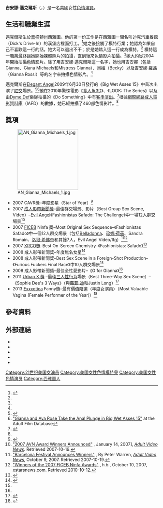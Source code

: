 {{Infobox person
| name                      = 吉安娜·邁克爾斯
| native_name               = Gianna Michaels
| native_name_lang          = en
| image                     = Gianna Michaels AEE 2013 2.jpg
| image_size                = 
| caption                   = 2013年1月17日，吉安娜·邁克爾斯在[[成人影帶新聞成人娛樂博覽會|AVN成人娛樂博覽會]]上
| birth_date                = {{Birth date and age|mf=yes|1983|6|6}}
| birth_place               = [[美國|美國]][[華盛頓州|華盛頓州]][[西雅圖|西雅圖]]
| baptised                  = 
| death_date                = 
| death_place               = 
| height                    = {{height|ft=5|in=11}}<ref name=rog>{{cite web|url=http://www.rogreviews.com/interviews/gianna_michaels_08.asp|title=Gianna Michaels Interview 2008|accessdate=2008-04-19|date=January 2008|author=[[Roger_T._Pipe|Roger T. Pipe]]|publisher=RogReviews|archive-date=2010-12-29|archive-url=https://web.archive.org/web/20101229081920/http://www.rogreviews.com/interviews/gianna_michaels_08.asp|dead-url=no}}</ref>
| weight                    = {{convert|145|lb|kg|abbr=on}}<ref name="iafd"/>
| measurements              = 34DD-27-38<ref name="iafd"/>
| eye_color                 = 藍色<ref name="afdb"/>
| hair_color                = 棕色<ref name="afdb"/>
| years_active              = 2004年－2013年<ref name="iafd"/>
| ethnicity                 = 
| nationality               = 美國<ref name="iafd"/>
| education                 = 
| alma_mater                = 
| occupation                = [[色情演員|色情演員]]
| employer                  = 
| known_for                 = 
| notable_works             = 
| party                     = 
| religion                  = 
| spouse                    = 
| children                  = 
| parents                   = 
| relatives                 = 
}}
<!--
{{pp-semi|small=yes}}
{{Infobox adult biography
| name            = 吉安娜·邁克爾斯
| gender          = female
| image           = Gianna Michaels AEE 2013 2.jpg
| caption         = 2013年1月17日，吉安娜·邁克爾斯在[[成人影帶新聞成人娛樂博覽會|AVN承認娛樂博覽會]]上 Gianna Michaels at the [[AVN_Adult_Entertainment_Expo|AVN Adult Entertainment Expo]] on January 17, 2013
| birth_name      = 
| birth_date      = {{Birth date and age|mf=yes|1983|6|6}}
| birth_place     = 美國華盛頓州西雅圖[[Seattle|Seattle]], [[Washington_(U.S._state)|Washington]], U.S.
| death_date      = 
| death_place     = 
| spouse          = 
| height          = {{height|ft=5|in=11}}<ref name=rog>{{cite web|url=http://www.rogreviews.com/interviews/gianna_michaels_08.asp|title=Gianna Michaels Interview 2008|accessdate=2008-04-19|date=January 2008|author=[[Roger_T._Pipe|Roger T. Pipe]]|publisher=RogReviews}}</ref>
| weight          = {{convert|145|lb|kg|abbr=on}}<ref name="iafd"/>
| eye_color       = Blue藍<ref name="afdb"/>
| hair_color      = Brown棕<ref name="afdb"/>
| ethnicity       = 
| alias           = Becky<br>Gianna Rossi
| number_of_films = 460 (per [[IAFD|IAFD]], includes compilations)<ref name="iafd"/>
| website        = 
| spelling        = US--><!-- US for color, UK for colour
}}
-->
'''吉安娜·邁克爾斯'''（{{lang-en|Gianna Michaels}}，{{bd|1983年|6月6日||}}）是一名美國女性[[色情演員|色情演員]]。

== 生活和職業生涯 ==
邁克爾斯生於[[華盛頓州|華盛頓州]][[西雅圖|西雅圖]]。他的第一份工作是在西雅圖一間名叫迪克汽車餐館（Dick's Drive-In）的漢堡店裡面打工。<ref name="interview">{{cite web|url=http://www.xrentdvd.com/Porn_Star_Interviews/Gianna.html|title=Inside Gianna|work=Inside the Porn Stars Studio|date=2007-01-10|accessdate=2014-07-05|archive-date=2015-06-23|archive-url=https://web.archive.org/web/20150623195839/http://www.xrentdvd.com/Porn_Star_Interviews/Gianna.html|dead-url=yes}}</ref>她之後接觸了模特行業；她認為如果自己不喜歡這一行的話，她大可以退出不干；於是她踏入這一行成為模特。<ref name="interview"/> 模特這一職業最終讓她開始裸體照片的拍攝，直到後來色情影片拍攝。<ref name="interview"/>她大約從2004年開始拍攝色情影片。除了用吉安娜·邁克爾斯這一名字，她也用吉安娜（包括Gianna、Giana Michaels和Mistress Gianna）、貝姬（Becky）以及吉安娜·羅茜（Gianna Rossi）等的名字來拍攝色情影片。<ref name="iafd"/>

邁克爾斯在[[Elegant_Angel|Elegant Angel]]2009年6月30日發行的《Big Wet Asses 15》中首次出演了[[肛交|肛交]]場景。<ref name="iafd">{{Iafd name| id=Gianna05 | gender=female | name=Gianna Michaels}}</ref><ref name="afdb-rear">[http://www.adultfilmdatabase.com/article/gianna-and-ava-rose-take-the-anal-plunge-in-big-wet-asses-15-312.cfm "Gianna and Ava Rose Take the Anal Plunge in Big Wet Asses 15"] {{Wayback|url=http://www.adultfilmdatabase.com/article/gianna-and-ava-rose-take-the-anal-plunge-in-big-wet-asses-15-312.cfm |date=20121015151335 }} at the Adult Film Database</ref>他在2010年驚悚電影《[[食人魚3D|食人魚3D]]》、《LOOK: The Series》以及由[[Dyme_Def|Dyme Def]]樂隊拍攝的《Do Something》中有[[友情客串|客串演出]]。<ref>{{cite web |url=http://www.bloody-disgusting.com/news/18200 |title='Piranha 3D' Test Screened, Bloodiest Movie Ever? |publisher=Bloody-disgusting.com |date= |accessdate=2010-08-18 |archive-date=2010-05-07 |archive-url=https://web.archive.org/web/20100507023427/http://www.bloody-disgusting.com/news/18200 |dead-url=no }}</ref>根據[[網際網路成人電影資料庫|網際網路成人電影資料庫]]（IAFD）的數據，她已經拍攝了460部色情影片。<ref name="iafd"/>

== 獎項 ==
[[File:AN_Gianna_Michaels_1.jpg|200px]]
* 2007 CAVR獎–年度影星（Star of Year）<ref>{{cite web |title=Winners |publisher=cavr.com |url=http://www.cavr.com/starsnom.htm |deadurl=yes |archiveurl=https://web.archive.org/web/20120911060448/http://www.cavr.com/starsnom.htm |archivedate=2012-09-11 |accessdate=2014-07-05 }}</ref>
* 2007 [[成人影帶新聞獎|成人影帶新聞獎]]–最佳群交場景、影片（Best Group Sex Scene, Video）–[[Evil_Angel|Evil Angel]]《Fashionistas Safado: The Challenge》中一場12人群交場景<ref name=AVN20070114>[http://www.avn.com/index.cfm?objectID=DB7C30D3-A7CE-AD48-5C6BCD4CE713D605&slid=142307 "2007 AVN Award Winners Announced"] {{Wayback|url=http://www.avn.com/index.cfm?objectID=DB7C30D3-A7CE-AD48-5C6BCD4CE713D605&slid=142307 |date=20071205034048 }}, January 14, 2007], ''[[Adult_Video_News|Adult Video News]]''. Retrieved 2007-10-19.</ref>
* 2007 [[FICEB|FICEB]] Ninfa 獎–Most Original Sex Sequence–《Fashionistas Safado》中一個12人群交場景（包括[[Belladonna|Belladonna]]、[[珍娜·荷茲|珍娜·荷茲]]、Sandra Romain、[[洛可·希佛帝|洛可·希佛帝]]和其餘7人，Evil Angel Video/Ifg）<ref name=AVN20071009>[http://www.avn.com/index.cfm?objectID=85AA0D53-C5C7-E01C-07E6F2F8E3D75F57&slid=142307 "Barcelona Festival Announces Winners"] {{Wayback|url=http://www.avn.com/index.cfm?objectID=85AA0D53-C5C7-E01C-07E6F2F8E3D75F57&slid=142307 |date=20071204215827 }}, By Peter Warren, ''[[Adult_Video_News|Adult Video News]]'', October 9, 2007. Retrieved 2007-10-19.{{dead link|date=April 2014}}</ref><ref name=FICEBAward2007>[http://www.xstarsnews.com/ninfas-awards-ficeb-1818.html "Winners of the 2007 FICEB Ninfa Awards"] {{Wayback|url=http://www.xstarsnews.com/ninfas-awards-ficeb-1818.html |date=20160113134121 }}, h.b., October 10, 2007, xstarsnews.com. Retrieved 2010-10-12.</ref>
* 2007 [[XRCO獎|XRCO獎]]–Best On-Screen Chemistry–《Fashionistas: Safado》<ref name="afdb">{{afdb name|id=38386}}</ref>
* 2008 成人影帶新聞獎–年度無名女星<ref name=avn2008>{{cite web |title=2008 AVN Awards Winners Announced |publisher=AVN |author= |url=http://avn.com/video/articles/2759.html |date=2008-01-12 |accessdate=2007-12-18 |first=Jared |last=Rutter |archiveurl=https://web.archive.org/web/20080404082611/http://www.avn.com/video/articles/2759.html |archivedate=2008-04-04 |deadurl=yes }}</ref>
* 2008 成人影帶新聞獎–Best Sex Scene in a Foreign-Shot Production–《Furious Fuckers Final Race》中10人群交場景<ref name=avn2008/>
* 2008 成人影帶新聞獎–最佳全性愛影片–《G for Gianna》<ref name=avn2008/>
* 2011 [[Urban_X_獎|Urban X 獎]] –最佳[[三人性行为|三人性行为]]場景（Best Three-Way Sex Scene）–《Sophie Dee's 3 Ways》（與[[蘇菲·迪|蘇菲·迪]]和Justin Long）<ref name=UXA11>{{cite web|last=Peter Warren|title=2011 Urban X Award Winners Announced|url=http://business.avn.com/articles/video/2011-Urban-X-Award-Winners-Announced-442350.html|publisher=AVN|accessdate=28 July 2011|archive-date=2012-06-06|archive-url=https://www.webcitation.org/68E5RusNc?url=http://business.avn.com/articles/video/2011-Urban-X-Award-Winners-Announced-442350.html|dead-url=no}}</ref>
* 2013 [[Exxxotica|Exxxotica]] Fanny獎–最有價值陰道（年度女演員）（Most Valuable Vagina (Female Performer of the Year)）<ref>{{cite web| title = Winners Announced at Inaugural Fannys Ceremony| publisher = AVN.com| url = http://business.avn.com/articles/video/Winners-Announced-at-Inaugural-Fannys-Ceremony-513923.html| date = 2013-04-22| accessdate = 2013-05-13| archive-date = 2015-08-27| archive-url = https://web.archive.org/web/20150827064441/http://business.avn.com/articles/video/Winners-Announced-at-Inaugural-Fannys-Ceremony-513923.html| dead-url = no}}</ref>

== 參考資料 ==
{{reflist}}

== 外部連結 ==
{{Commons category|Gianna Michaels}}
{{portal|色情}}
* {{Official|http://www.giannaxxx.com/}}{{en}}
* {{Twitter|therealgianna}}
* {{IMDb name|1758119|吉安娜·邁克爾斯}}
* {{iafd name|id=Gianna05|gender=female|name=吉安娜·邁克爾斯}}
* {{afdb name|id=38386|gender=female|name=吉安娜·邁克爾斯}}

{{DEFAULTSORT:Michaels, Gianna}}
[[Category:21世纪美国女演员|Category:21世纪美国女演员]]
[[Category:美國女性色情模特兒|Category:美國女性色情模特兒]]
[[Category:美国女性色情演员|Category:美国女性色情演员]]
[[Category:西雅圖人|Category:西雅圖人]]